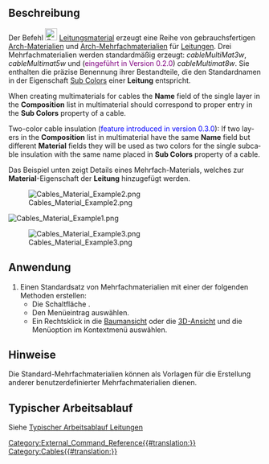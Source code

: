 <languages/>

{{Docnav/de
|[[Cables_ElectricalDevice/de|Elektrisches Gerät]]
|[[Cables_SupportPoint/de|Befestigungspunkt]]
|[[Cables_Workbench/de|Cables]]
|IconL=Cables_ElectricalDevice.svg
|IconR=Cables_SupportPoint.svg
|IconC=Cables_workbench_icon.svg
}}

{{GuiCommand/de
|Name=Cables Material
|Name/de=Cables Material
|MenuLocation= Leitungen → Kabelmaterial erstellen
|Workbenches=[[Cables_Workbench/de|Externer Arbeitsbereich Cables]]
|Shortcut=
|Version=0.1.0
|SeeAlso=[[Cables_Cable/de|Cables Leitung]], [[Cables_CableBox/de|Cables Installationsdose]]
}}

<span id="Description"></span>
==Beschreibung==

<div class="mw-translate-fuzzy">
Der Befehl [[Image:Cables_Material.svg|24px]] [[Cables_Material/de|Leitungsmaterial]] erzeugt eine Reihe von gebrauchsfertigen [[Arch_SetMaterial/de|Arch-Materialien]] und [[Arch_MultiMaterial/de|Arch-Mehrfachmaterialien]] für [[Cables_Cable/de|Leitungen]]. Drei Mehrfachmaterialien werden standardmäßig erzeugt: ''cableMultiMat3w'', ''cableMultimat5w'' und (<span style="color:purple;">eingeführt in Version 0.2.0</span>) ''cableMultimat8w''. Sie enthalten die präzise Benennung ihrer Bestandteile, die den Standardnamen in der Eigenschaft [[Cables_Cable/de#Properties|Sub Colors]] einer '''Leitung''' entspricht.
</div>

<div lang="en" dir="ltr" class="mw-content-ltr">
When creating multimaterials for cables the '''Name''' field of the single layer in the '''Composition''' list in multimaterial should correspond to proper entry in the '''Sub Colors''' property of a cable.
</div>

<div lang="en" dir="ltr" class="mw-content-ltr">
Two-color cable insulation (<span style="color:blue;">feature introduced in version 0.3.0</span>): If two layers in the '''Composition''' list in multimaterial have the same '''Name''' field but different '''Material''' fields they will be used as two colors for the single subcable insulation with the same name placed in '''Sub Colors''' property of a cable.
</div>

Das Beispiel unten zeigt Details eines Mehrfach-Materials, welches zur '''Material'''-Eigenschaft der '''Leitung''' hinzugefügt werden.

[[File:Cables_Material_Example2.png]]

[[File:Cables_Material_Example1.png]]
{{Caption|Beispiel der Standard-Mehrfachmaterialien:<br/>Es sind die Namen J, L1, N, PE, CU sichtbar.<br/>Die doppelte Verwendung des PE-Namens für das Material führt zu einer zweifarbigen Drahtisolierung.}}

[[File:Cables_Material_Example3.png]]
<div lang="en" dir="ltr" class="mw-content-ltr">
{{Caption|Cable with Material property set to 'cableMultiMat3w' from the above example. Cable has the property '''Sub Colors''' set to: [J:0, L1:1, N:2, PE:3, CU:-1]}}
</div>

<span id="Usage"></span>
==Anwendung==

# Einen Standardsatz von Mehrfachmaterialien mit einer der folgenden Methoden erstellen:
#* Die Schaltfläche {{Button|[[Image:Cables_Material.svg|16px]] [[Cables_Material/de|Leitungsmaterial erstellen]]}}.
#* Den Menüeintrag {{MenuCommand|Leitungselemente → [[Image:Cables_Material.svg|16px]] Leitungsmaterial erstellen}} auswählen.
#* Ein Rechtsklick in die [[Tree_View/de|Baumansicht]] oder die [[3D_View/de|3D-Ansicht]] und die Menüoption {{MenuCommand|Leitungselemente → [[Image:Cables_Material.svg|16px]] Leitungsmaterial erstellen}} im Kontextmenü auswählen.

<span id="Notes"></span>
==Hinweise==

Die Standard-Mehrfachmaterialien können als Vorlagen für die Erstellung anderer benutzerdefinierter Mehrfachmaterialien dienen.

<span id="Typical_workflow"></span>
==Typischer Arbeitsablauf==

Siehe [[Cables_Cable/de#Typical workflow|Typischer Arbeitsablauf Leitungen]]


{{Docnav/de
|[[Cables_ElectricalDevice/de|Elektrisches Gerät]]
|[[Cables_SupportPoint/de|Befestigungspunkt]]
|[[Cables_Workbench/de|Cables]]
|IconL=Cables_ElectricalDevice.svg
|IconR=Cables_SupportPoint.svg
|IconC=Cables_workbench_icon.svg
}}

[[Category:External_Command_Reference{{#translation:}}]]
[[Category:Cables{{#translation:}}]]